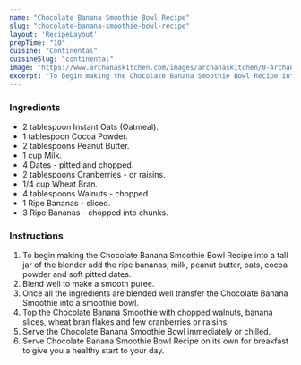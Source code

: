 ---
name: "Chocolate Banana Smoothie Bowl Recipe"
slug: "chocolate-banana-smoothie-bowl-recipe"
layout: 'RecipeLayout'
prepTime: "10"
cuisine: "Continental"
cuisineSlug: "continental"
image: "https://www.archanaskitchen.com/images/archanaskitchen/0-Archanas-Kitchen-Recipes/2019/Chocolate_banana_Smoothie_Bowl_Recipe_7_1600.jpg"
excerpt: "To begin making the Chocolate Banana Smoothie Bowl Recipe into a tall jar of the blender add the ripe bananas, milk, peanut butter, oats, cocoa powder and soft pitted dates"
---

### Ingredients

- 2 tablespoon Instant Oats (Oatmeal).
- 1 tablespoon Cocoa Powder.
- 2 tablespoons Peanut Butter.
- 1 cup Milk.
- 4 Dates - pitted and chopped.
- 2 tablespoons Cranberries - or raisins.
- 1/4 cup Wheat Bran.
- 4 tablespoons Walnuts - chopped.
- 1 Ripe Bananas - sliced.
- 3 Ripe Bananas - chopped into chunks.

### Instructions

1. To begin making the Chocolate Banana Smoothie Bowl Recipe into a tall jar of the blender add the ripe bananas, milk, peanut butter, oats, cocoa powder and soft pitted dates.
1. Blend well to make a smooth puree.
1. Once all the ingredients are blended well transfer the Chocolate Banana Smoothie into a smoothie bowl.
1. Top the Chocolate Banana Smoothie with chopped walnuts, banana slices, wheat bran flakes and few cranberries or raisins.
1. Serve the Chocolate Banana Smoothie Bowl immediately or chilled.
1. Serve Chocolate Banana Smoothie Bowl Recipe on its own for breakfast to give you a healthy start to your day.
